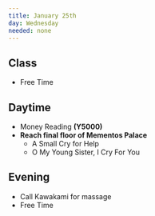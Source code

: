 ```yaml
---
title: January 25th
day: Wednesday
needed: none
---
```


## Class
- Free Time

## Daytime
- Money Reading **(Y5000)**
- **Reach final floor of Mementos Palace**
    - A Small Cry for Help
    - O My Young Sister, I Cry For You

## Evening
- Call Kawakami for massage
- Free Time